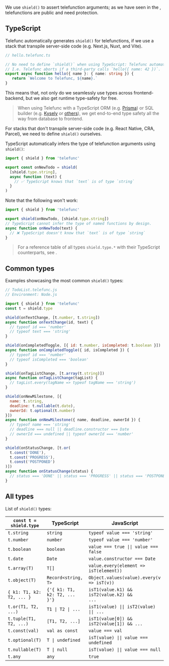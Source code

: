 
We use `shield()` to assert telefunction arguments;
as we have seen in the <Link text="Telefunc Tour" href="/tour" />,
telefunctions are public and need protection.


## TypeScript

Telefunc automatically generates `shield()` for telefunctions,
if we use a stack that transpile server-side code (e.g. Next.js, Nuxt, and Vite).

```ts
// hello.telefunc.ts

// No need to define `shield()` when using TypeScript: Telefunc automatically generates `shield()`.
// I.e. Telefunc aborts if a third-party calls `hello({ name: 42 })`.
export async function hello({ name }: { name: string }) {
   return `Welcome to Telefunc, ${name}.`
}
```

This means that, not only do we seamlessly use types across frontend-backend, but we also get runtime type-safety for free.

> When using Telefunc with a TypeScript ORM (e.g. [Prisma](https://www.prisma.io/)) or SQL builder (e.g. [Kysely](https://github.com/koskimas/kysely) or [others](https://github.com/stars/brillout/lists/sql)), we get end-to-end type safety all the way from database to frontend.

For stacks that don't transpile server-side code (e.g. React Native, CRA, Parcel), we need to define `shield()` ourselves.

TypeScript automatically infers the type of telefunction arguments using `shield()`:

```ts
import { shield } from 'telefunc'

export const onNewTodo = shield(
  [shield.type.string],
  async function (text) {
    // ✅ TypeScript knows that `text` is of type `string`
  }
)
```

Note that the following won't work:

```ts
import { shield } from 'telefunc'

export shield(onNewTodo, [shield.type.string])
// TypeScript cannot infer the type of named functions by design.
async function onNewTodo(text) {
  // ❌ TypeScript doesn't know that `text` is of type `string`
}
```

> For a reference table of all types `shield.type.*` with their TypeScript counterparts,
> see <Link href="/shield#all-types" />.



## Common types

Examples showcasing the most common `shield()` types:

```js
// TodoList.telefunc.js
// Environment: Node.js

import { shield } from 'telefunc'
const t = shield.type

shield(onTextChange, [t.number, t.string])
async function onTextChange(id, text) {
  // typeof id === 'number'
  // typeof text === 'string'
}

shield(onCompletedToggle, [{ id: t.number, isCompleted: t.boolean }])
async function onCompletedToggle({ id, isCompleted }) {
  // typeof id === 'number'
  // typeof isCompleted === 'boolean'
}

shield(onTagListChange, [t.array(t.string)])
async function onTagListChange(tagList) {
  // tagList.every(tagName => typeof tagName === 'string')
}

shield(onNewMilestone, [{
  name: t.string,
  deadline: t.nullable(t.date),
  ownerId: t.optional(t.number)
}])
async function onNewMilestone({ name, deadline, ownerId }) {
  // typeof name === 'string'
  // deadline === null || deadline.constructor === Date
  // ownerId === undefined || typeof ownerId === 'number'
}

shield(onStatusChange, [t.or(
  t.const('DONE'),
  t.const('PROGRESS'),
  t.const('POSTPONED')
)])
async function onStatusChange(status) {
  // status === 'DONE' || status === 'PROGRESS' || status === 'POSTPONED'
}
```


## All types

List of `shield()` types:

`const t = shield.type` | TypeScript | JavaScript
-|-|-
`t.string` | `string` | `typeof value === 'string'`
`t.number` | `number` | `typeof value === 'number'`
`t.boolean` | `boolean` | <code>value === true &#x7c;&#x7c; value === false</code>
`t.date` | `Date` | `value.constructor === Date`
`t.array(T)` | `T[]` | `value.every(element => isT(element))`
`t.object(T)` | `Record<string, T>` | `Object.values(value).every(v => isT(v))`
`{ k1: T1, k2: T2, ... }` | <code>{'{ k1: T1, k2: T2, ... }'}</code> | <code>isT1(value.k1) && isT2(value.k2) && ...</code>
`t.or(T1, T2, ...)` | <code>T1 &#x7c; T2 &#x7c; ...</code> | <code>isT1(value) &#x7c;&#x7c; isT2(value) &#x7c;&#x7c; ...</code>
`t.tuple(T1, T2, ...)` | `[T1, T2, ...]` | `isT1(value[0]) && isT2(value[1]) && ...`
`t.const(val)` | `val as const` | `value === val`
`t.optional(T)` | <code>T &#x7c; undefined</code> | <code>isT(value) &#x7c;&#x7c; value === undefined</code>
`t.nullable(T)` | <code>T &#x7c; null</code> | <code>isT(value) &#x7c;&#x7c; value === null</code>
`t.any` | `any` | `true`

